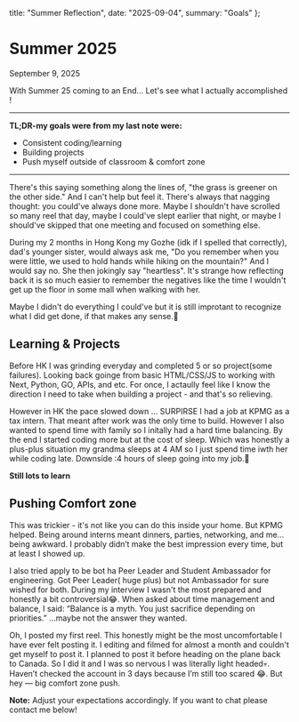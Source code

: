 
  title: "Summer Reflection",
  date: "2025-09-04",
  summary: "Goals"
};

<MdxLayout>

# Summer 2025

<div className="text-xs text-slate-500 dark:text-slate-400 mb-6 font-mono">September 9, 2025</div>

With Summer 25 coming to an End... Let's see what I actually accomplished !

---
**TL;DR-my goals were from my last note were:**
- Consistent coding/learning
- Building projects
- Push myself outside of classroom & comfort zone
---

There's this saying something along the lines of, "the grass is greener on the other side." And I can't help but feel it. There's always that nagging thought: you could've always done more. Maybe I shouldn't have scrolled so many reel that day, maybe I could've slept earlier that night, or maybe I should've skipped that one meeting and focused on something else. 

During my 2 months in Hong Kong my Gozhe (idk if I spelled that correctly), dad's younger sister, would always ask me, "Do you remember when you were little, we used to hold hands while hiking on the mountain?" And I would say no. She then jokingly say "heartless". It's strange how reflecting back it is so much easier to remember the negatives like the time I wouldn't get up the floor in some mall when walking with her. 

Maybe I didn't do everything I could've but it is still improtant to recognize what I did get done, if that makes any sense.🤨

## Learning & Projects

Before HK I was grinding everyday and completed 5 or so project(some failures). Looking back goinge from basic HTML/CSS/JS to working with Next, Python, GO, APIs, and etc. For once, I actaully feel like I know the direction I need to take when building a project - and that's so relieving.

However in HK the pace slowed down ... SURPIRSE I had a job at KPMG as a tax intern. That meant after work was the only time to build. However I also wanted to spend time with family so I initally had a hard time balancing. By the end I started coding more but at the cost of sleep. Which was honestly a plus-plus situation my grandma sleeps at 4 AM so I just spend time iwth her while coding late. Downside :4 hours of sleep going into my job.🫥

**Still lots to learn**

## Pushing Comfort zone

This was trickier - it's not like you can do this inside your home. But KPMG helped. Being around interns meant dinners, parties, networking, and me… being awkward. I probably didn’t make the best impression every time, but at least I showed up.

I also tried apply to be bot ha Peer Leader and Student Ambassador for engineering. Got Peer Leader( huge plus) but not Ambassador for sure wished for both. During my interview I wasn't the most prepared and honestly a bit controversial😂. When asked about time management and balance, I said: “Balance is a myth. You just sacrifice depending on priorities.” …maybe not the answer they wanted.

Oh, I posted my first reel. This honestly might be the most uncomfortable I have ever felt posting it. I editing and filmed for almost a month and couldn't get myself to post it. I planned to post it before heading on the plane back to Canada. So I did it and I was so nervous I was literally light headed💀. Haven’t checked the account in 3 days because I’m still too scared 😂. But hey — big comfort zone push.


**Note:** Adjust your expectations accordingly. If you want to chat please contact me below!

</MdxLayout>
